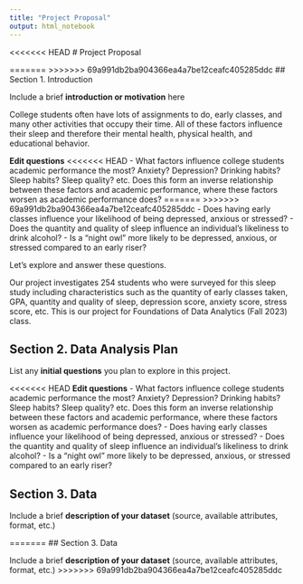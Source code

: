 ```yaml
---
title: "Project Proposal"
output: html_notebook
---
```


<<<<<<< HEAD
# Project Proposal

=======
>>>>>>> 69a991db2ba904366ea4a7be12ceafc405285ddc
## Section 1. Introduction

Include a brief **introduction or motivation** here

College students often have lots of assignments to do, early classes, and many other activities that occupy their time. All of these factors influence their sleep and therefore their mental health, physical health, and educational behavior. 

**Edit questions**
<<<<<<< HEAD
  - What factors influence college students academic performance the most? Anxiety? Depression? Drinking habits? Sleep habits? Sleep quality? etc. Does this form an inverse relationship between these factors and academic performance, where these factors worsen as academic performance does?
=======
>>>>>>> 69a991db2ba904366ea4a7be12ceafc405285ddc
  - Does having early classes influence your likelihood of being depressed, anxious or stressed?
  - Does the quantity and quality of sleep influence an individual's likeliness to drink alcohol?
  - Is a "night owl" more likely to be depressed, anxious, or stressed compared to an early riser?
  
Let's explore and answer these questions.

Our project investigates 254 students who were surveyed for this sleep study including characteristics such as the quantity of early classes taken, GPA, quantity and quality of sleep, depression score, anxiety score, stress score, etc. This is our project for Foundations of Data Analytics (Fall 2023) class.

## Section 2. Data Analysis Plan

List any **initial questions** you plan to explore in this project. 

<<<<<<< HEAD
**Edit questions**
  - What factors influence college students academic performance the most? Anxiety? Depression? Drinking habits? Sleep habits? Sleep quality? etc. Does this form an inverse relationship between these factors and academic performance, where these factors worsen as academic performance does?
  - Does having early classes influence your likelihood of being depressed, anxious or stressed?
  - Does the quantity and quality of sleep influence an individual's likeliness to drink alcohol?
  - Is a "night owl" more likely to be depressed, anxious, or stressed compared to an early riser?

## Section 3. Data

Include a brief **description of your dataset** (source, available attributes, format, etc.)

=======
## Section 3. Data

Include a brief **description of your dataset** (source, available attributes, format, etc.)
>>>>>>> 69a991db2ba904366ea4a7be12ceafc405285ddc
